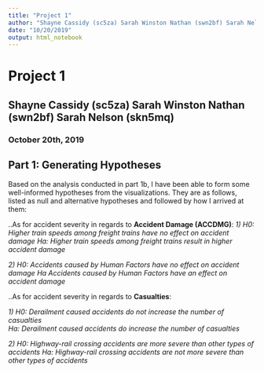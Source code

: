 ```yaml
---
title: "Project 1"
author: "Shayne Cassidy (sc5za) Sarah Winston Nathan (swn2bf) Sarah Nelson (skn5mq)"
date: "10/20/2019"
output: html_notebook
---
```


# Project 1
## Shayne Cassidy (sc5za) Sarah Winston Nathan (swn2bf) Sarah Nelson (skn5mq)
### October 20th, 2019

## Part 1: Generating Hypotheses

Based on the analysis conducted in part 1b, I have been able to form some well-informed hypotheses from the visualizations. They are as follows, listed as null and alternative hypotheses and followed by how I arrived at them:

..As for accident severity in regards to **Accident Damage (ACCDMG)**:
*1) H0: Higher train speeds among freight trains have no effect on accident damage*
*Ha: Higher train speeds among freight trains result in higher accident damage*

*2) H0: Accidents caused by Human Factors have no effect on accident damage*
*Ha Accidents caused by Human Factors have an effect on accident damage*

..As for accident severity in regards to **Casualties**: 

*1) H0: Derailment caused accidents do not increase the number of casualties*  
*Ha: Derailment caused accidents do increase the number of casualties* 

*2) H0: Highway-rail crossing accidents are more severe than other types of accidents*
*Ha: Highway-rail crossing accidents are not more severe than other types of accidents*
